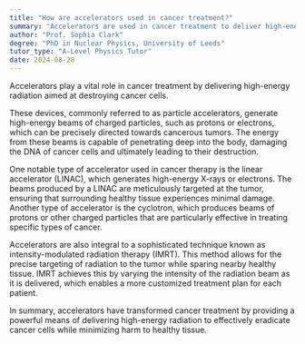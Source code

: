 ```yaml
---
title: "How are accelerators used in cancer treatment?"
summary: "Accelerators are used in cancer treatment to deliver high-energy radiation to destroy cancer cells."
author: "Prof. Sophia Clark"
degree: "PhD in Nuclear Physics, University of Leeds"
tutor_type: "A-Level Physics Tutor"
date: 2024-08-28
---
```


Accelerators play a vital role in cancer treatment by delivering high-energy radiation aimed at destroying cancer cells.

These devices, commonly referred to as particle accelerators, generate high-energy beams of charged particles, such as protons or electrons, which can be precisely directed towards cancerous tumors. The energy from these beams is capable of penetrating deep into the body, damaging the DNA of cancer cells and ultimately leading to their destruction.

One notable type of accelerator used in cancer therapy is the linear accelerator (LINAC), which generates high-energy X-rays or electrons. The beams produced by a LINAC are meticulously targeted at the tumor, ensuring that surrounding healthy tissue experiences minimal damage. Another type of accelerator is the cyclotron, which produces beams of protons or other charged particles that are particularly effective in treating specific types of cancer.

Accelerators are also integral to a sophisticated technique known as intensity-modulated radiation therapy (IMRT). This method allows for the precise targeting of radiation to the tumor while sparing nearby healthy tissue. IMRT achieves this by varying the intensity of the radiation beam as it is delivered, which enables a more customized treatment plan for each patient.

In summary, accelerators have transformed cancer treatment by providing a powerful means of delivering high-energy radiation to effectively eradicate cancer cells while minimizing harm to healthy tissue.
    